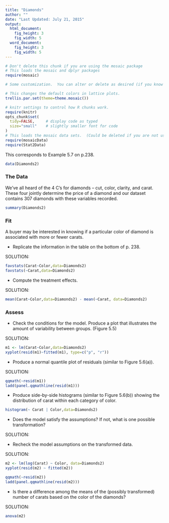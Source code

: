 ```yaml
---
title: "Diamonds"
author: ""
date: "Last Updated: July 21, 2015"
output: 
  html_document:
    fig_height: 3
    fig_width: 5
  word_document:
    fig_height: 3
    fig_width: 5
---
```


```r
# Don't delete this chunk if you are using the mosaic package
# This loads the mosaic and dplyr packages
require(mosaic)
```

```r
# Some customization.  You can alter or delete as desired (if you know what you are doing).

# This changes the default colors in lattice plots.
trellis.par.set(theme=theme.mosaic())  

# knitr settings to control how R chunks work.
require(knitr)
opts_chunk$set(
  tidy=FALSE,     # display code as typed
  size="small"    # slightly smaller font for code
)
# This loads the mosaic data sets.  (Could be deleted if you are not using them.)
require(mosaicData)    
require(Stat2Data)
```

This corresponds to Example 5.7 on p.238.

```r
data(Diamonds2)
```

### The Data

We've all heard of the 4 C's for diamonds -- cut, color, clarity, and carat. These four jointly determine the price of a diamond and our dataset contains 307 diamonds with these variables recorded.

```r
summary(Diamonds2)
```

### Fit

A buyer may be interested in knowing if a particular color of diamond is associated with more or fewer carats. 

* Replicate the information in the table on the bottom of p. 238. 

SOLUTION:

```r
favstats(Carat~Color,data=Diamonds2)  
favstats(~Carat,data=Diamonds2)
```


* Compute the treatment effects. 

SOLUTION:

```r
mean(Carat~Color,data=Diamonds2) - mean(~Carat, data=Diamonds2)
```

### Assess

* Check the conditions for the model. Produce a plot that illustrates the amount of variability between groups. (Figure 5.5)

SOLUTION:

```r
m1 <- lm(Carat~Color,data=Diamonds2)
xyplot(resid(m1)~fitted(m1), type=c("p", "r"))
```

* Produce a normal quantile plot of residuals (similar to Figure 5.6(a)).

SOLUTION:

```r
qqmath(~resid(m1))
ladd(panel.qqmathline(resid(m1)))
```

* Produce side-by-side histograms (similar to Figure 5.6(b)) showing the distribution of carat within each category of color.

```r
histogram(~ Carat | Color,data=Diamonds2)
```

* Does the model satisfy the assumptions? If not, what is one possible transformation? 

SOLUTION: 

* Recheck the model assumptions on the transformed data.

SOLUTION:

```r
m2 <- lm(log(Carat) ~ Color, data=Diamonds2)
xyplot(resid(m2) ~ fitted(m2))
```

```r
qqmath(~resid(m2))
ladd(panel.qqmathline(resid(m2)))
```



* Is there a difference among the means of the (possibly transformed) number of carats based on the color of the diamonds?

SOLUTION:

```r
anova(m2)
```
